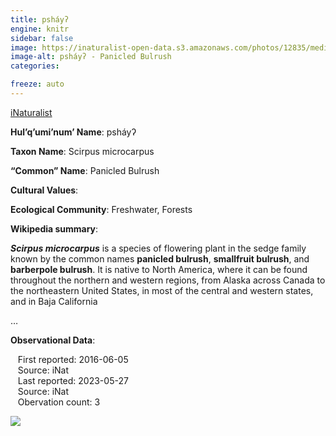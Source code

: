 ```yaml
---
title: psháyʔ
engine: knitr
sidebar: false
image: https://inaturalist-open-data.s3.amazonaws.com/photos/12835/medium.jpg
image-alt: psháyʔ - Panicled Bulrush
categories:

freeze: auto
---
```


<div role="img" class="imerss-photo" style="background-image: url(https://inaturalist-open-data.s3.amazonaws.com/photos/12835/medium.jpg)" 
 alt="psháyʔ - Panicled Bulrush">
 <a href="https://www.inaturalist.org/taxa/59068" target="_blank" class="taxonDisplay-iNat-extern">iNaturalist<span class="external-link"></span></a>
</div>

**Hul'q'umi'num' Name**: psháyʔ



**Taxon Name**: Scirpus microcarpus

**"Common" Name**: Panicled Bulrush

**Cultural Values**:

:::{layout-nrow=1}

:::

**Ecological Community**: Freshwater, Forests

**Wikipedia summary**:
<p class="mw-empty-elt"><p><i><b>Scirpus microcarpus</b></i> is a species of flowering plant in the sedge family known by the common names <b>panicled bulrush</b>, <b>smallfruit bulrush</b>, and <b>barberpole bulrush</b>. It is native to North America, where it can be found throughout the northern and western regions, from Alaska across Canada to the northeastern United States, in most of the central and western states, and in Baja California</p>...

**Observational Data**:

|    First reported: 2016-06-05

|    Source: iNat

|    Last reported: 2023-05-27

|    Source: iNat

|    Obervation count: 3

![](community_dist.png)
